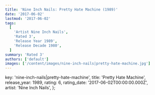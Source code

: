 ```yaml
---
title: 'Nine Inch Nails: Pretty Hate Machine (1989)'
date: '2017-06-02'
lastmod: '2017-06-02'
tags:
  [
    'Artist Nine Inch Nails',
    'Rated 3',
    'Release Year 1989',
    'Release Decade 1980',
  ]
summary: 'Rated 3'
authors: ['default']
images: ['/content/images/nine-inch-nails|pretty-hate-machine.jpg']
---
```


  key: 'nine-inch-nails|pretty-hate-machine',
  title: 'Pretty Hate Machine',
  release_year: 1989,
  rating: 6,
  rating_date: '2017-06-02T00:00:00.000Z',
  artist: 'Nine Inch Nails',
};

<MusicRating data={data} />
